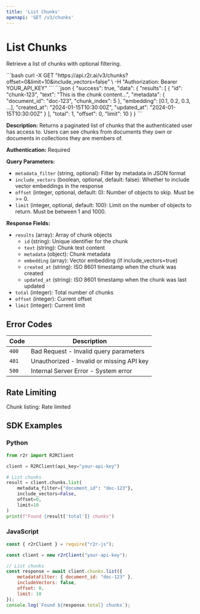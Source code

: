 ```yaml
---
title: 'List Chunks'
openapi: 'GET /v3/chunks'
---
```


# List Chunks

Retrieve a list of chunks with optional filtering.

<RequestExample>
```bash
curl -X GET "https://api.r2r.ai/v3/chunks?offset=0&limit=10&include_vectors=false" \
  -H "Authorization: Bearer YOUR_API_KEY"
```
</RequestExample>

<ResponseExample>
```json
{
  "success": true,
  "data": {
    "results": [
      {
        "id": "chunk-123",
        "text": "This is the chunk content...",
        "metadata": {
          "document_id": "doc-123",
          "chunk_index": 5
        },
        "embedding": [0.1, 0.2, 0.3, ...],
        "created_at": "2024-01-15T10:30:00Z",
        "updated_at": "2024-01-15T10:30:00Z"
      }
    ],
    "total": 1,
    "offset": 0,
    "limit": 10
  }
}
```
</ResponseExample>

**Description:** Returns a paginated list of chunks that the authenticated user has access to. Users can see chunks from documents they own or documents in collections they are members of.

**Authentication:** Required

**Query Parameters:**
- `metadata_filter` (string, optional): Filter by metadata in JSON format
- `include_vectors` (boolean, optional, default: false): Whether to include vector embeddings in the response
- `offset` (integer, optional, default: 0): Number of objects to skip. Must be >= 0.
- `limit` (integer, optional, default: 100): Limit on the number of objects to return. Must be between 1 and 1000.

**Response Fields:**
- `results` (array): Array of chunk objects
  - `id` (string): Unique identifier for the chunk
  - `text` (string): Chunk text content
  - `metadata` (object): Chunk metadata
  - `embedding` (array): Vector embedding (if include_vectors=true)
  - `created_at` (string): ISO 8601 timestamp when the chunk was created
  - `updated_at` (string): ISO 8601 timestamp when the chunk was last updated
- `total` (integer): Total number of chunks
- `offset` (integer): Current offset
- `limit` (integer): Current limit

## Error Codes

| Code | Description |
|------|-------------|
| `400` | Bad Request - Invalid query parameters |
| `401` | Unauthorized - Invalid or missing API key |
| `500` | Internal Server Error - System error |

## Rate Limiting

Chunk listing: Rate limited

## SDK Examples

### Python

```python
from r2r import R2RClient

client = R2RClient(api_key="your-api-key")

# List chunks
result = client.chunks.list(
    metadata_filter={"document_id": "doc-123"},
    include_vectors=False,
    offset=0,
    limit=10
)
print(f"Found {result['total']} chunks")
```

### JavaScript

```javascript
const { r2rClient } = require("r2r-js");

const client = new r2rClient("your-api-key");

// List chunks
const response = await client.chunks.list({
    metadataFilter: { document_id: "doc-123" },
    includeVectors: false,
    offset: 0,
    limit: 10
});
console.log(`Found ${response.total} chunks`);
``` 